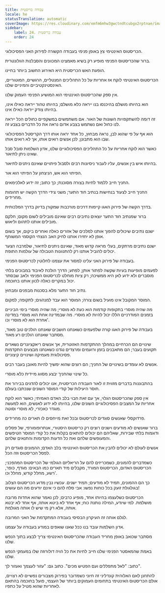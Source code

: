 ```yaml
---
title: עבודה כריסטית
locale: he
statusTranslation: automatic
coverImage: https://res.cloudinary.com/xmfm6mhw3gwctndtcubgx2rptnae/image/upload/v1741354419/small_cover_la_gran_rebelion_28716e29d2.webp
sidebar:
    label: 24. עבודה כריסטית
    order: 24
---
```

הכריסטוס האינטימי צץ באופן פנימי בעבודה הקשורה לפירוק האני הפסיכולוגי.

ברור שהכריסטוס הפנימי מופיע רק בשיא מאמצינו המכוונים והסבלנות הוולונטרית.

הופעת האש הכריסטית היא האירוע החשוב ביותר בחיינו.

הכריסטוס האינטימי לוקח אז אחריות על כל התהליכים המנטליים, הרגשיים, המוטוריים, האינסטינקטיביים והמיניים שלנו.

אין ספק שהכריסטוס האינטימי הוא המושיע הפנימי העמוק שלנו.

הוא בהיותו מושלם בהיכנסו בנו ייראה כלא מושלם; בהיותו טהור ייראה כאילו אינו, בהיותו צודק ייראה כאילו אינו.

זה דומה להשתקפויות השונות של האור. אם משתמשים במשקפיים כחולים הכל ייראה לנו כחול ואם נשתמש בצבע אדום נראה את כל הדברים בצבע זה.

הוא אף על פי שהוא לבן, נראה מבחוץ, כל אחד יראה אותו דרך הקריסטל הפסיכולוגי שבו הוא מתבונן; לכן אנשים רואים אותו, אך לא רואים אותו.

כאשר הוא לוקח אחריות על כל התהליכים הפסיכולוגיים שלנו, אדון השלמות סובל סבל שאינו ניתן לתיאור.

בהיותו איש בין אנשים, עליו לעבור ניסיונות רבים ולסבול פיתויים שאינם ניתנים לתיאור.

הפיתוי הוא אש, הניצחון על הפיתוי הוא אור.

החניך חייב ללמוד לחיות בצורה מסוכנת; כך כתוב; זה ידוע לאלכימאים.

החניך חייב לצעוד בנחישות בנתיב חוד התער; משני צידי הדרך הקשה יש תהומות מחרידים.

בדרך הקשה של פירוק האגו קיימות דרכים מורכבות שמקורן בדיוק בדרך המלכותית.

ברור שמנתיב חוד התער יוצאים נתיבים רבים שאינם מובילים לשום מקום; חלקם מובילים אותנו לתהום וליאוש.

ישנם נתיבים שיכולים להפוך אותנו למלכים של אזורים כאלה ואחרים ביקום, אך בשום אופן לא יחזירו אותנו לחיק האב הנצחי הקוסמי המשותף.

ישנם נתיבים מרתקים, בעלי מראה קדוש מאוד, שאינם ניתנים לתיאור, שלמרבה הצער יכולים להוביל אותנו רק להתנוונות הטבולה של עולמות התופת.

בעבודה של פירוק האני עלינו למסור את עצמנו לחלוטין לכריסטוס הפנימי.

לפעמים מופיעות בעיות שקשה לפתור אותן; לפתע; הדרך הולכת לאיבוד במבוכים בלתי מוסברים ולא ידוע לאן היא ממשיכה; רק ציות מוחלט לכריסטוס הפנימי ולאב שבסתר יכול במקרים כאלה לכוון אותנו בחוכמה.

נתיב חוד התער מלא בסכנות מבפנים ומבחוץ.

המוסר המקובל אינו מועיל בשום צורה; המוסר הוא עבד למנהגים; לתקופה; למקום.

מה שהיה מוסרי בתקופות קודמות הוא כעת לא מוסרי; מה שהיה מוסרי בימי הביניים בזמנים המודרניים הללו יכול להיות לא מוסרי. מה שבמדינה אחת הוא מוסרי במדינה אחרת הוא לא מוסרי וכו'.

בעבודה של פירוק האגו קורה שלפעמים כשאנחנו חושבים שאנחנו הולכים טוב מאוד, מסתבר שאנחנו הולכים רע מאוד.

שינויים הם הכרחיים במהלך ההתקדמות האזוטרית, אך אנשים ריאקציונרים נשארים תקועים בעבר; הם מתאבנים בזמן ורועמים ומרצדים נגדנו כשאנחנו מבצעים התקדמות פסיכולוגית מעמיקה ושינויים קיצוניים.

אנשים לא עומדים בשינויים של החניך; הם רוצים שהוא ימשיך להיות מאובן בעבר רבים.

כל שינוי שהחניך יבצע מסווג מיידית כלא מוסרי.

בהתבוננות בדברים מזווית זו לאור העבודה הכריסטית, אנו יכולים להדגים בבירור את חוסר היעילות של קודי המוסר השונים שנכתבו בעולם.

אין ספק שהכריסטוס הגלוי, אך עם זאת חבוי בלב האדם האמיתי; כאשר הוא לוקח אחריות על המצבים הפסיכולוגיים השונים שלנו, בהיותו לא ידוע לאנשים, הוא למעשה מוגדר כאכזרי, לא מוסרי וסוטה.

פרדוקסלי שאנשים סוגדים לכריסטוס ובכל זאת מייחסים לו תארים כה מחרידים.

ברור שאנשים לא מודעים וישנים רוצים רק כריסטוס היסטורי, אנתרופומורפי, של פסלים ודוגמות בלתי שבירות, שאליהם הם יכולים להתאים בקלות את כל קודי המוסר הטיפשים והמעופשים שלהם ואת כל הדעות הקדומות והתנאים שלהם.

אנשים לעולם לא יכולים להבין את הכריסטוס האינטימי בלב האדם; ההמונים סוגדים רק לפסל הכריסטוס וזה הכל.

כשמדברים להמונים, כשמכריזים להם על הריאליזם הגולמי של הכריסטוס המהפכני; הכריסטוס האדום, הכריסטוס המורד, מקבלים מיד תארים כמו הבאים: מגדף, כופר, רשע, מחלל קודש, מחלל וכו'.

כך הם ההמונים, תמיד לא מודעים; תמיד ישנים. עכשיו נבין מדוע הכריסטוס הצלוב בגולגולת זועק בכל כוחות נפשו: אבי סלח להם כי אינם יודעים מה הם עושים!

הכריסטוס כשלעצמו בהיותו אחד, מופיע כרבים; לכן נאמר שהוא אחדות מרובה מושלמת. למי שיודע, המילה נותנת כוח; אף אחד לא ביטא אותה, אף אחד לא יבטא אותה, אלא רק מי שיש לו אותה מגולמת.

לגלם אותה זה העיקרון הבסיסי בעבודה המתקדמת של האני המרובה.

אדון השלמות עובד בנו ככל שאנו שואפים במודע בעבודה על עצמנו.

מסתבר שכואב באופן מחריד העבודה שהכריסטוס האינטימי צריך לבצע בתוך הנפש שלנו.

באמת שהמאסטר הפנימי שלנו חייב לחיות את כל הויה דולורוזה שלו במעמקי הנפש שלנו.

כתוב: "לאל מתפללים ועם הפטיש מכים". כתוב גם: "עזור לעצמך ואעזור לך".

להתחנן לאם האלוהית קונדליני זה חיוני כשמדובר בפירוק מצבורים נפשיים לא רצויים, אולם הכריסטוס האינטימי בתחומים העמוקים ביותר של העצמי, פועל בחוכמה בהתאם לאחריות שהוא מטיל על כתפיו.
